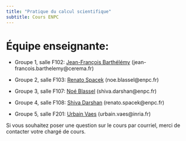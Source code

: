 ```yaml
---
title: "Pratique du calcul scientifique"
subtitle: Cours ENPC
---
```


# Équipe enseignante:

- Groupe 1, salle F102: [Jean-François Barthélémy](https://www.cerema.fr/fr/innovation-recherche/recherche/equipes/membre/jean-francois-barthelemy) (jean-francois.barthelemy@cerema.fr)

- Groupe 2, salle F103: [Renato Spacek](https://noeblassel.github.io/) (noe.blassel@enpc.fr)

- Groupe 3, salle F107: [Noé Blassel](https://shiva-darshan.github.io/) (shiva.darshan@enpc.fr)

- Groupe 4, salle F108: [Shiva Darshan](https://renatospacek.github.io/) (renato.spacek@enpc.fr)

- Groupe 5, salle F201: [Urbain Vaes](https://urbain.vaes.uk/) (urbain.vaes@inria.fr)

Si vous souhaitez poser une question sur le cours par courriel,
merci de contacter votre chargé de cours.
